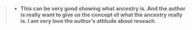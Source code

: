 >
- **This can be very good showing what ancestry is. And the author is really want to give us the concept of what the ancestry really is. I am very love the author's attitude about reseach.**

